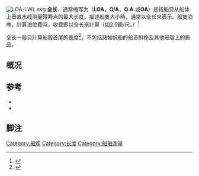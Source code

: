 {{refimprove|time=2020-01-06T12:49:21+00:00}}
[[Image:LOA-LWL.svg|thumb]]
'''全长'''，通常缩写为（'''LOA'''，'''O/A'''，'''O.A.'''或'''OA'''）是指船只从船体上垂直水线测量得两点的最大长度。描述船隻大小時，通常以全长來表示。船隻泊岸，計算泊位費時，收費即以全长來計算（如2.5鎊/尺。）<ref>{{cite web |url=http://www.mosquitocreekmarina.com/moorage.html |title=Boat Moorage |publisher=Mosquito Creek Marina |accessdate=2009-07-13 |archive-date=2009-07-09 |archive-url=https://web.archive.org/web/20090709112058/http://www.mosquitocreekmarina.com/moorage.html |dead-url=no }}</ref>

全长一般只計算船殼首尾的長度<ref>{{cite web |url=http://www.westlawn.edu/student_center/definitions.asp |title=Definitions of: Boat, Yacht, Small Craft, and Related Terms |publisher=Westlawn Institute of Marine Technology |accessdate=2009-07-13 |archive-date=2010-01-23 |archive-url=https://web.archive.org/web/20100123025556/http://www.westlawn.edu/student_center/definitions.asp |dead-url=no }}</ref>，不包括諸如帆船的船首斜桅及其他船殼上的飾品。

==概况==

==参考==
* {{cite book |last=Hayler |first=William B. |coauthors=Keever, John M. |title=American Merchant Seaman's Manual |year=2003 |publisher=Cornell Maritime Pr |isbn=0-87033-549-9 }}
* {{cite book |last=Turpin |first=Edward A. |authorlink= |coauthors=McEwen, William A. |title=Merchant Marine Officers' Handbook |url= |edition=4th |series= |date= |year=1980 |month= |publisher=Cornell Maritime Press  |location=Centreville, MD |isbn=087038056X |pages= |chapter= |chapterurl=}}

==脚注==
{{reflist}}

{{stub}}

{{Ship measurements}}

[[Category:船艦|Category:船艦]]
[[Category:长度|Category:长度]]
[[Category:船舶測量|Category:船舶測量]]